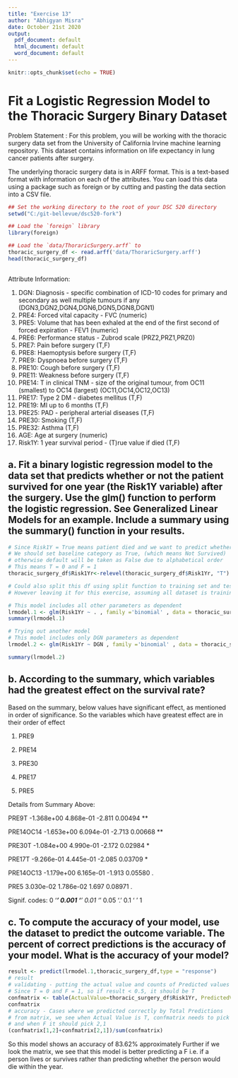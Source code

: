 ```yaml
---
title: "Exercise 13"
author: "Abhigyan Misra"
date: October 21st 2020
output: 
  pdf_document: default
  html_document: default
  word_document: default
---
```


```r
knitr::opts_chunk$set(echo = TRUE)
```
# Fit a Logistic Regression Model to the Thoracic Surgery Binary Dataset

Problem Statement : For this problem, you will be working with the thoracic surgery data set from the University of California Irvine machine learning repository. This dataset contains information on life expectancy in lung cancer patients after surgery.

The underlying thoracic surgery data is in ARFF format. This is a text-based format with information on each of the attributes. You can load this data using a package such as foreign or by cutting and pasting the data section into a CSV file.


```r
## Set the working directory to the root of your DSC 520 directory
setwd("C:/git-bellevue/dsc520-fork")

## Load the `foreign` library
library(foreign)

## Load the `data/ThoraricSurgery.arff` to
thoracic_surgery_df <- read.arff('data/ThoraricSurgery.arff')
head(thoracic_surgery_df)
  
```
Attribute Information:

1. DGN: Diagnosis - specific combination of ICD-10 codes for primary and secondary as well multiple tumours if any (DGN3,DGN2,DGN4,DGN6,DGN5,DGN8,DGN1)
2. PRE4: Forced vital capacity - FVC (numeric)
3. PRE5: Volume that has been exhaled at the end of the first second of forced expiration - FEV1 (numeric)
4. PRE6: Performance status - Zubrod scale (PRZ2,PRZ1,PRZ0)
5. PRE7: Pain before surgery (T,F)
6. PRE8: Haemoptysis before surgery (T,F)
7. PRE9: Dyspnoea before surgery (T,F)
8. PRE10: Cough before surgery (T,F)
9. PRE11: Weakness before surgery (T,F)
10. PRE14: T in clinical TNM - size of the original tumour, from OC11 (smallest) to OC14 (largest) (OC11,OC14,OC12,OC13)
11. PRE17: Type 2 DM - diabetes mellitus (T,F)
12. PRE19: MI up to 6 months (T,F)
13. PRE25: PAD - peripheral arterial diseases (T,F)
14. PRE30: Smoking (T,F)
15. PRE32: Asthma (T,F)
16. AGE: Age at surgery (numeric)
17. Risk1Y: 1 year survival period - (T)rue value if died (T,F)


## a. Fit a binary logistic regression model to the data set that predicts whether or not the patient survived for one year (the Risk1Y variable) after the surgery. Use the glm() function to perform the logistic regression. See Generalized Linear Models for an example. Include a summary using the summary() function in your results.

```r

# Since Risk1Y = True means patient died and we want to predict whether patient survived.
# We should set baseline category as True, (which means Not Survived)
# otherwise default will be taken as False due to alphabetical order
# This means T = 0 and F = 1
thoracic_surgery_df$Risk1Yr<-relevel(thoracic_surgery_df$Risk1Yr, "T")

# Could also split this df using split function to training set and test set.
# However leaving it for this exercise, assuming all dataset is training dataset.

# This model includes all other parameters as dependent
lrmodel.1 <- glm(Risk1Yr ~ . , family ='binomial' , data = thoracic_surgery_df)
summary(lrmodel.1)

# Trying out another model 
# This model includes only DGN parameters as dependent
lrmodel.2 <- glm(Risk1Yr ~ DGN , family ='binomial' , data = thoracic_surgery_df)

summary(lrmodel.2)

```

## b. According to the summary, which variables had the greatest effect on the survival rate?

Based on the summary, below values have significant effect, as mentioned in order of significance.
So the variables which have greatest effect are in their order of effect

1. PRE9

2. PRE14

3. PRE30

4. PRE17

5. PRE5



Details from Summary Above:

PRE9T       -1.368e+00  4.868e-01  -2.811  0.00494 **

PRE14OC14   -1.653e+00  6.094e-01  -2.713  0.00668 **

PRE30T      -1.084e+00  4.990e-01  -2.172  0.02984 * 

PRE17T      -9.266e-01  4.445e-01  -2.085  0.03709 * 

PRE14OC13   -1.179e+00  6.165e-01  -1.913  0.05580 . 

PRE5         3.030e-02  1.786e-02   1.697  0.08971 .


Signif. codes:  0 ‘***’ 0.001 ‘**’ 0.01 ‘*’ 0.05 ‘.’ 0.1 ‘ ’ 1

## c. To compute the accuracy of your model, use the dataset to predict the outcome variable. The percent of correct predictions is the accuracy of your model. What is the accuracy of your model?


```r

result <- predict(lrmodel.1,thoracic_surgery_df,type = "response")
# result
# validating - putting the actual value and counts of Predicted values in a matrix
# Since T = 0 and F = 1, so if result < 0.5, it should be T
confmatrix <- table(ActualValue=thoracic_surgery_df$Risk1Yr, PredictedValue = result < 0.5)
confmatrix
# accuracy - Cases where we predicted correctly by Total Predictions
# from matrix, we see when Actual Value is T, confmatrix needs to pick 1,2
# and when F it should pick 2,1
(confmatrix[1,2]+confmatrix[2,1])/sum(confmatrix)

```
So this model shows an accuracy of 83.62% approximately
Further if we look the matrix, we see that this model is better predicting a F i.e. if a person lives or survives rather than predicting whether the person would die within the year.
